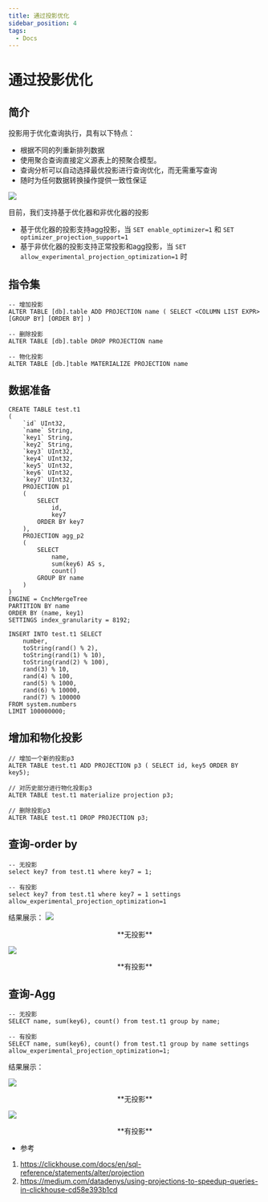 ```yaml
---
title: 通过投影优化
sidebar_position: 4
tags:
  - Docs
---
```



# 通过投影优化

## 简介

投影用于优化查询执行，具有以下特点：
- 根据不同的列重新排列数据
- 使用聚合查询直接定义源表上的预聚合模型。
- 查询分析可以自动选择最优投影进行查询优化，而无需重写查询
- 随时为任何数据转换操作提供一致性保证

![](./assets/byconity-projections.png)

目前，我们支持基于优化器和非优化器的投影
- 基于优化器的投影支持agg投影，当 `SET enable_optimizer=1` 和 `SET optimizer_projection_support=1`
- 基于非优化器的投影支持正常投影和agg投影，当 `SET allow_experimental_projection_optimization=1` 时

## 指令集

```
-- 增加投影
ALTER TABLE [db].table ADD PROJECTION name ( SELECT <COLUMN LIST EXPR> [GROUP BY] [ORDER BY] )

-- 删除投影
ALTER TABLE [db].table DROP PROJECTION name

-- 物化投影
ALTER TABLE [db.]table MATERIALIZE PROJECTION name
```

## 数据准备
```
CREATE TABLE test.t1
(
    `id` UInt32,
    `name` String,
    `key1` String,
    `key2` String,
    `key3` UInt32,
    `key4` UInt32,
    `key5` UInt32,
    `key6` UInt32,
    `key7` UInt32,
    PROJECTION p1
    (
        SELECT
            id,
            key7
        ORDER BY key7
    ),
    PROJECTION agg_p2
    (
        SELECT
            name,
            sum(key6) AS s,
            count()
        GROUP BY name
    )
)
ENGINE = CnchMergeTree
PARTITION BY name
ORDER BY (name, key1)
SETTINGS index_granularity = 8192;

INSERT INTO test.t1 SELECT
    number,
    toString(rand() % 2),
    toString(rand(1) % 10),
    toString(rand(2) % 100),
    rand(3) % 10,
    rand(4) % 100,
    rand(5) % 1000,
    rand(6) % 10000,
    rand(7) % 100000
FROM system.numbers
LIMIT 100000000;
```

## 增加和物化投影

```
// 增加一个新的投影p3
ALTER TABLE test.t1 ADD PROJECTION p3 ( SELECT id, key5 ORDER BY key5);

// 对历史部分进行物化投影p3
ALTER TABLE test.t1 materialize projection p3;

// 删除投影p3
ALTER TABLE test.t1 DROP PROJECTION p3;

```

## 查询-order by

```
-- 无投影
select key7 from test.t1 where key7 = 1;

-- 有投影
select key7 from test.t1 where key7 = 1 settings allow_experimental_projection_optimization=1

```

结果展示：
![](./assets/query-orderby-without-projections.png)
<center>**无投影**</center>

![](./assets/query-orderby-with-projections.png)
<center>**有投影**</center>


## 查询-Agg

```
-- 无投影
SELECT name, sum(key6), count() from test.t1 group by name;

-- 有投影
SELECT name, sum(key6), count() from test.t1 group by name settings allow_experimental_projection_optimization=1;
```

结果展示：

![](./assets/query-agg-without-projections.png)
<center>**无投影**</center>

![](./assets/query-agg-with-projections.png)
<center>**有投影**</center>

- 参考
1. https://clickhouse.com/docs/en/sql-reference/statements/alter/projection
2. https://medium.com/datadenys/using-projections-to-speedup-queries-in-clickhouse-cd58e393b1cd